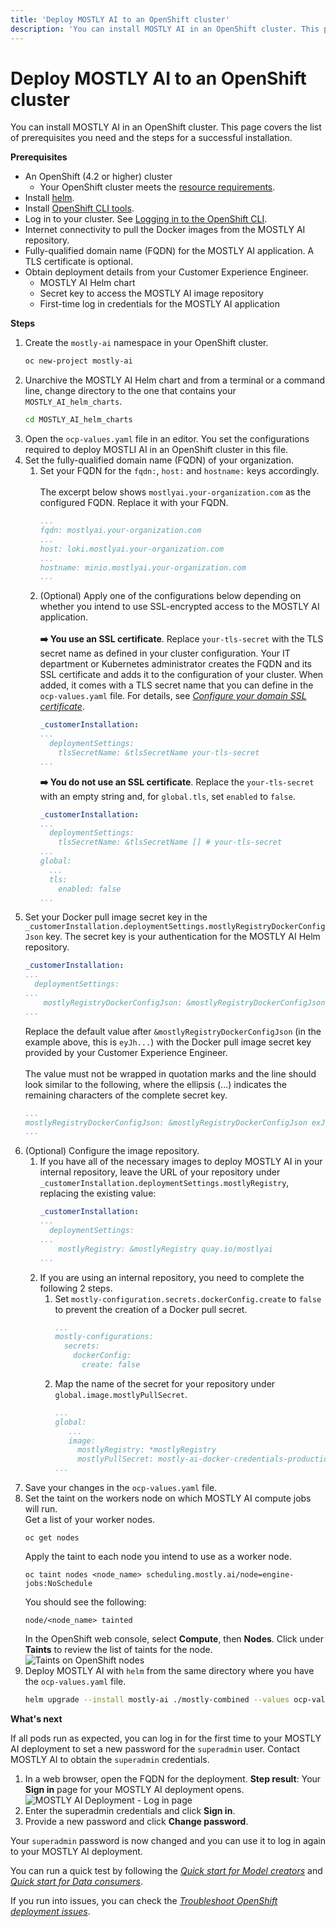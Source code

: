 ```yaml
---
title: 'Deploy MOSTLY AI to an OpenShift cluster'
description: 'You can install MOSTLY AI in an OpenShift cluster. This page covers the list of prerequisites you need and the steps for a successful installation.'
---
```



# Deploy MOSTLY AI to an OpenShift cluster

You can install MOSTLY AI in an OpenShift cluster. This page covers the list of prerequisites you need and the steps for a successful installation.

**Prerequisites**

* An OpenShift (4.2 or higher) cluster
    * Your OpenShift cluster meets the [resource requirements](../requirements).
* Install [helm](https://helm.sh/docs/intro/install/).
* Install [OpenShift CLI tools](https://access.redhat.com/documentation/en-us/openshift_container_platform/4.13/html/cli_tools/openshift-cli-oc#installing-openshift-cli).
* Log in to your cluster. See [Logging in to the OpenShift CLI](https://access.redhat.com/documentation/en-us/openshift_container_platform/4.13/html/cli_tools/openshift-cli-oc#cli-logging-in_cli-developer-commands).
* Internet connectivity to pull the Docker images from the MOSTLY AI repository.
* Fully-qualified domain name (FQDN) for the MOSTLY AI application. A TLS certificate is optional.
* Obtain deployment details from your Customer Experience Engineer.
    * MOSTLY AI Helm chart
    * Secret key to access the MOSTLY AI image repository
    * First-time log in credentials for the MOSTLY AI application

**Steps**

1. Create the `mostly-ai` namespace in your OpenShift cluster.
    ```bash copy
    oc new-project mostly-ai
    ```
2. Unarchive the MOSTLY AI Helm chart and from a terminal or a command line, change directory to the one that contains your  `MOSTLY_AI_helm_charts`.
    ```bash copy
    cd MOSTLY_AI_helm_charts
    ```
3. Open the `ocp-values.yaml` file in an editor. You set the configurations required to deploy MOSTLI AI in an OpenShift cluster in this file.
4. Set the fully-qualified domain name (FQDN) of your organization.
    1. Set your FQDN for the `fqdn:`, `host:` and `hostname:` keys accordingly.<br /><br />
    The excerpt below shows `mostlyai.your-organization.com` as the configured FQDN. Replace it with your FQDN.
        ```yaml filename="ocp-values.yaml"
        ...
        fqdn: mostlyai.your-organization.com
        ...
        host: loki.mostlyai.your-organization.com
        ...
        hostname: minio.mostlyai.your-organization.com
        ...
        ```
    2. (Optional) Apply one of the configurations below depending on whether you intend to use SSL-encrypted access to the MOSTLY AI application.<br /><br />
        **➡️ You use an SSL certificate**. Replace `your-tls-secret` with the TLS secret name as defined in your cluster configuration.
        <Callout>
        Your IT department or Kubernetes administrator creates the FQDN and its SSL certificate and adds it to the configuration of your cluster. When added, it comes with a TLS secret name that you can define in the `ocp-values.yaml` file. For details, see [_Configure your domain SSL certificate_](/install/config/domain-tls-cert).
        </Callout>
        ```yaml filename="ocp-values.yaml" copy {4}
        _customerInstallation:
        ...
          deploymentSettings:
            tlsSecretName: &tlsSecretName your-tls-secret
        ...
        ```
        **➡️ You do not use an SSL certificate**. Replace the  `your-tls-secret` with an empty string and, for `global.tls`, set `enabled` to `false`. 
        ```yaml filename="ocp-values.yaml" copy {4,9}
        _customerInstallation:
        ...
          deploymentSettings:
            tlsSecretName: &tlsSecretName [] # your-tls-secret
        ...
        global:
          ...
          tls:
            enabled: false
        ...
        ```
5. Set your Docker pull image secret key in the `_customerInstallation.deploymentSettings.mostlyRegistryDockerConfigJson` key. The secret key is your authentication for the MOSTLY AI Helm repository.
    ```yaml filename="ocp-values.yaml" {5}
    _customerInstallation:
    ...
      deploymentSettings:
    ...
        mostlyRegistryDockerConfigJson: &mostlyRegistryDockerConfigJson eyJh...
    ...
    ```
    Replace the default value after `&mostlyRegistryDockerConfigJson` (in the example above, this is `eyJh...`) with the Docker pull image secret key provided by your Customer Experience Engineer.<br />
    <br />
    The value must not be wrapped in quotation marks and the line should look similar to the following, where the ellipsis (...) indicates the remaining characters of the complete secret key.
    ```yaml filename="ocp-values.yaml"
    ...
    mostlyRegistryDockerConfigJson: &mostlyRegistryDockerConfigJson exJhdXRocyI6eyJuZX...
    ...
    ```
6. (Optional) Configure the image repository.
    1. If you have all of the necessary images to deploy MOSTLY AI in your internal repository, leave the URL of your repository under `_customerInstallation.deploymentSettings.mostlyRegistry`, replacing the existing value:
        ```yaml filename="ocp-values.yaml" {5}
        _customerInstallation:
        ...
          deploymentSettings:
        ...
            mostlyRegistry: &mostlyRegistry quay.io/mostlyai
        ...
        ```
   2. If you are using an internal repository, you need to complete the following 2 steps.
        1. Set `mostly-configuration.secrets.dockerConfig.create` to `false` to prevent the creation of a Docker pull secret. 
            ```yaml filename="ocp-values.yaml" copy {5}
            ...
            mostly-configurations:
              secrets:
                dockerConfig:
                  create: false
            ```
        2. Map the name of the secret for your repository under `global.image.mostlyPullSecret`.
           ```yaml filename="ocp-values.yaml" {6}
           ...
           global:
              ...
              image:
                mostlyRegistry: *mostlyRegistry
                mostlyPullSecret: mostly-ai-docker-credentials-production
           ...
           ```
11. Save your changes in the `ocp-values.yaml` file.
12. Set the taint on the workers node on which MOSTLY AI compute jobs will run.<br />
    Get a list of your worker nodes.
    ```shell copy
    oc get nodes
    ```
    Apply the taint to each node you intend to use as a worker node.
    ```shell copy
    oc taint nodes <node_name> scheduling.mostly.ai/node=engine-jobs:NoSchedule
    ```
    You should see the following:
    ```
    node/<node_name> tainted
    ```
    In the OpenShift web console, select **Compute**, then **Nodes**. Click under **Taints** to review the list of taints for the node.
    <Image
        src="/docs/docimages/install/openshift/ocp-node-taints.webp"
        alt="Taints on OpenShift nodes"
        width={800}
        height={400}
    />
12. Deploy MOSTLY AI with `helm` from the same directory where you have the `ocp-values.yaml` file.
    ```bash copy
    helm upgrade --install mostly-ai ./mostly-combined --values ocp-values.yaml --namespace mostly-ai
    ```

**What's next**

If all pods run as expected, you can log in for the first time to your MOSTLY AI deployment to set a new password for the `superadmin` user. Contact MOSTLY AI to obtain the `superadmin` credentials.

1. In a web browser, open the FQDN for the deployment.
**Step result**: Your **Sign in** page for your MOSTLY AI deployment opens.
    <Image
        src="/docs/docimages/install/minikube/02-minikube-dashboard-01-post-deployment-red.webp"
        alt="MOSTLY AI Deployment - Log in page"
        width={800}
        height={300}
    />
2. Enter the superadmin credentials and click **Sign in**.
3. Provide a new password and click **Change password**.

Your `superadmin` password is now changed and you can use it to log in again to your MOSTLY AI deployment.

You can run a quick test by following the [_Quick start for Model creators_](/quick-start/model-creators) and [_Quick start for Data consumers_](/quick-start/data-consumers).

If you run into issues, you can check the [_Troubleshoot OpenShift deployment issues_](../troubleshoot/openshift).

